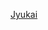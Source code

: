 {{Navbox
| name   = 树海
| title  = [[樹海 (樂團)|樹海]]
| state = uncollapsed
| style  = clear: both; width: 80%; text-align:left;
| groupstyle = width:20%;
| group1 = 单曲
| list1 = [[あなたがいた森]] - [[恋人同士]] - [[ホシアカリ]] - [[咲かせてはいけない花]] - [[こもりうた/ヒメゴト]] - [[愛の星/ハナムケのメロディー]]
| group2 = 專輯
| list2 = [[Wild flower]] - [[harvest]]
| group3 = 单曲（Aimmy）
| list3 = [[風の記憶 〜to the end of the world〜]]
}}<noinclude>
[[Category:日本歌手模板|Jyukai]]</noinclude>